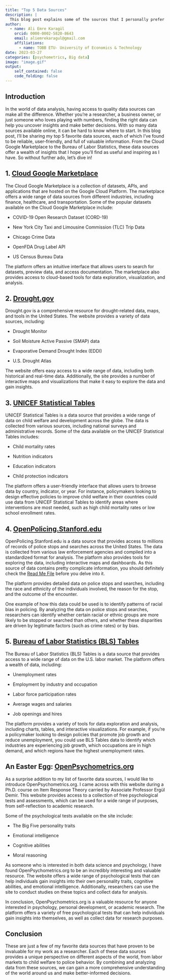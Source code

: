 ```yaml
---
title: "Top 5 Data Sources"
description: |
  This blog post explains some of the sources that I personally prefer to obtain data. I became aware of most of these sources from Google Data Analytics Certificate program. These data sources cover a wide range of topics, including education, the labor market, child welfare, police behavior, and more. By sharing these data sources, I hope to inspire other researchers to explore new sources of data and gain fresh insights into the world around us.
author:
  - name: Ali Emre Karagül
    orcid: 0000-0002-5820-8643
    email: aliemrekaragul@gmail.com
    affiliations:
      - name: TOBB ETU- University of Economics & Technology
date: 2023-03-27
categories: [psychometrics, Big data]
image: "image.gif"
output:
    self_contained: false
    code_folding: false
---
```


## Introduction

In the world of data analysis, having access to quality data sources can make all the difference. Whether you're a researcher, a business owner, or just someone who loves playing with numbers, finding the right data can help you uncover insights and make better decisions. With so many data sources available online, it can be hard to know where to start. In this blog post, I'll be sharing my top 5 favorite data sources, each of which I've found to be reliable, user-friendly, and full of valuable information. From the Cloud Google Marketplace to the Bureau of Labor Statistics, these data sources offer a wealth of insights that I hope you'll find as useful and inspiring as I have. So without further ado, let's dive in!

## 1. [Cloud Google Marketplace](https://console.cloud.google.com/marketplace/browse?filter=solution-type:dataset&pli=1 "Cloud Google Marketplace")

The Cloud Google Marketplace is a collection of datasets, APIs, and applications that are hosted on the Google Cloud Platform. The marketplace offers a wide range of data sources from different industries, including finance, healthcare, and transportation. Some of the popular datasets available on the Cloud Google Marketplace include:

-   COVID-19 Open Research Dataset (CORD-19)

-   New York City Taxi and Limousine Commission (TLC) Trip Data

-   Chicago Crime Data

-   OpenFDA Drug Label API

-   US Census Bureau Data

The platform offers an intuitive interface that allows users to search for datasets, preview data, and access documentation. The marketplace also provides access to cloud-based tools for data exploration, visualization, and analysis.

## 2. [Drought.gov](https://www.drought.gov/data-maps-tools "Drought.gov data maps tools")

Drought.gov is a comprehensive resource for drought-related data, maps, and tools in the United States. The website provides a variety of data sources, including:

-   Drought Monitor

-   Soil Moisture Active Passive (SMAP) data

-   Evaporative Demand Drought Index (EDDI)

-   U.S. Drought Atlas

The website offers easy access to a wide range of data, including both historical and real-time data. Additionally, the site provides a number of interactive maps and visualizations that make it easy to explore the data and gain insights.

## 3. [UNICEF Statistical Tables](https://data.unicef.org/resources/dataset/sowc-2019-statistical-tables/ "UNICEF Statistical Tables")

UNICEF Statistical Tables is a data source that provides a wide range of data on child welfare and development across the globe. The data is collected from various sources, including national surveys and administrative records. Some of the data available on the UNICEF Statistical Tables includes:

-   Child mortality rates

-   Nutrition indicators

-   Education indicators

-   Child protection indicators

The platform offers a user-friendly interface that allows users to browse data by country, indicator, or year. For instance, policymakers looking to design effective policies to improve child welfare in their countries could use data from UNICEF Statistical Tables to identify areas where interventions are most needed, such as high child mortality rates or low school enrollment rates.

## 4. [OpenPolicing.Stanford.edu](https://openpolicing.stanford.edu/data/ "Stanford's data bank")

OpenPolicing.Stanford.edu is a data source that provides access to millions of records of police stops and searches across the United States. The data is collected from various law enforcement agencies and compiled into a standardized format for analysis. The platform also provides tools for exploring the data, including interactive maps and dashboards. As this source of data contains pretty complicate information, you should definitely check the [Read Me File](before%20you%20delve%20into%20this%20data, "git-hub link") before you delve into it.

The platform provides detailed data on police stops and searches, including the race and ethnicity of the individuals involved, the reason for the stop, and the outcome of the encounter.

One example of how this data could be used is to identify patterns of racial bias in policing. By analyzing the data on police stops and searches, researchers can identify whether certain racial or ethnic groups are more likely to be stopped or searched than others, and whether these disparities are driven by legitimate factors (such as crime rates) or by bias.

## 5. [Bureau of Labor Statistics (BLS) Tables](https://www.bls.gov/cps/tables.htm "BLS Tables")

The Bureau of Labor Statistics (BLS) Tables is a data source that provides access to a wide range of data on the U.S. labor market. The platform offers a wealth of data, including:

-   Unemployment rates

-   Employment by industry and occupation

-   Labor force participation rates

-   Average wages and salaries

-   Job openings and hires

The platform provides a variety of tools for data exploration and analysis, including charts, tables, and interactive visualizations. For example, if you're a policymaker looking to design policies that promote job growth and reduce unemployment, you could use BLS Tables data to identify which industries are experiencing job growth, which occupations are in high demand, and which regions have the highest unemployment rates.

## An Easter Egg: [OpenPsychometrics.org](https://openpsychometrics.org/ "Open Psychometrics")

As a surprise addition to my list of favorite data sources, I would like to introduce OpenPsychometrics.org. I came across with this website during a Ph.D. course on Item Response Theory carried by Associate Professor Ergül Demir. This website provides access to a collection of free psychological tests and assessments, which can be used for a wide range of purposes, from self-reflection to academic research.

Some of the psychological tests available on the site include:

-   The Big Five personality traits

-   Emotional intelligence

-   Cognitive abilities

-   Moral reasoning

As someone who is interested in both data science and psychology, I have found OpenPsychometrics.org to be an incredibly interesting and valuable resource. The website offers a wide range of psychological tests that can help individuals gain insights into their own personality traits, cognitive abilities, and emotional intelligence. Additionally, researchers can use the site to conduct studies on these topics and collect data for analysis.

In conclusion, OpenPsychometrics.org is a valuable resource for anyone interested in psychology, personal development, or academic research. The platform offers a variety of free psychological tests that can help individuals gain insights into themselves, as well as collect data for research purposes.

## Conclusion

These are just a few of my favorite data sources that have proven to be invaluable for my work as a researcher. Each of these data sources provides a unique perspective on different aspects of the world, from labor markets to child welfare to police behavior. By combining and analyzing data from these sources, we can gain a more comprehensive understanding of the world around us and make better-informed decisions.
